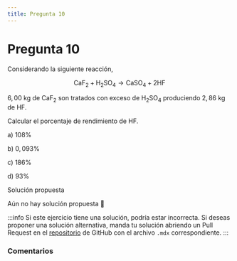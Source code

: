 ```yaml
---
title: Pregunta 10
---
```



# Pregunta 10

<div className="exercise">
Considerando la siguiente reacción,

$$
\mathrm{CaF}_2+\mathrm{H}_2 \mathrm{SO}_4 \rightarrow \mathrm{CaSO}_4+2 \mathrm{HF}
$$

$6,00 \mathrm{~kg}$ de $\mathrm{CaF}_2$ son tratados con exceso de $\mathrm{H}_2 \mathrm{SO}_4$ produciendo $2,86 \mathrm{~kg}$ de $\mathrm{HF}$.

Calcular el porcentaje de rendimiento de $\mathrm{HF}$.

a) $108 \%$

b) $0,093 \%$

c) $186 \%$

d) $93 \%$
</div>

<MDXDetails>
<summary>Solución propuesta</summary>

Aún no hay solución propuesta 🥲

:::info
Si este ejercicio tiene una solución, podría estar incorrecta. Si deseas proponer una solución alternativa, manda tu solución abriendo
un Pull Request en el [repositorio](https://github.com/crow-rojas/apuntes-fundamentals/pulls) de GitHub con el archivo
`.mdx` correspondiente.
:::

</MDXDetails>

### Comentarios

<Disqus
  url="https://crow-rojas.github.io/apuntes-fundamentals/docs/science/chemistry/exercises/2018-2/p10"
  identifier="docs/science/chemistry/exercises/2018-2/p10"
  title="2018-2 Quimica - Pregunta 10"
/>
